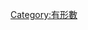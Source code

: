 <noinclude>{{pp-vandalism|expiry=2022-06-27T11:27:42+00:00|small=yes}}</noinclude>{{Navbox
|name  = 有形數
|title = [[有形數]]
|image = [[File:Triangle10.svg|100px]]
|listclass = hlist
|state = {{{state<includeonly>|autocollapsed</includeonly>}}}
|tracking = <includeonly>no</includeonly>

|group1 = [[多邊形數]]
|list1  = 
*[[三角形數]]
*[[平方数|四邊形數]]
*[[五角數|五邊形數]]
*[[六邊形數]]
*[[七邊形數]]
*[[八邊形數]]
*[[九邊形數]]
*[[十邊形數]]
*[[十二邊形數]]
|group2 = 多面體數
|list2  = 
*[[四面體數]]
*[[立方數|六面體數]]
*[[八面體數]]
|group3 = 錐體數
|list3  = 
*[[四面體數|三角錐數]] 
*[[四角錐數]] 
*[[五角錐數]]
*[[六角錐數]] 
*[[七角錐數]] 
|group4 = [[中心多邊形數]]
|list4  = 
*[[中心三角形數]]
*[[中心正方形數|中心四邊形數]]
*[[中心五邊形數]]
*[[中心六邊形數]]
*[[中心七邊形數]]
*[[星數|中心十二邊形數]]
|group5 = 中心多面體數
|list5  = 
*[[中心四面體數]]
*[[中心立方體數|中心六面體數]]
*[[中心八面體數]]
|group6 = 多胞體數
|list6  = 
*[[自然数|1-多胞體數]]
*[[三角形數|2-多胞體數]]
*[[四面體數|3-多胞體數]]
*[[五胞體數|4-多胞體數]]
|group7 = [[星數]]
|list7  = 
*[[五角星數]]
*[[星數|六角星數]]
*[[七角星數]]
*[[八角星數]]
*[[六角星質數]]
|group8 = 其他[[有形數]]
|list8  = 
*[[平方数]]
*[[立方數]]
*[[四次方數]]
*[[五次方數]]
*[[六次方數]]
*[[三角平方數]]
*[[梯形數]]
*[[普洛尼克数]]
|group9 = 其他
|list9  =
*[[费马多边形数定理]]
*[[四平方和定理]]
*[[五邊形數定理]]
}}<noinclude>
{{collapsible option}}
{{Documentation}}
[[Category:有形數]]
 </noinclude>